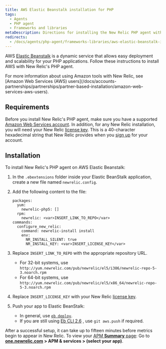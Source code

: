 ```yaml
---
title: AWS Elastic Beanstalk installation for PHP
tags:
  - Agents
  - PHP agent
  - Frameworks and libraries
metaDescription: Directions for installing the New Relic PHP agent with Elastic Beanstalk.
redirects:
  - /docs/agents/php-agent/frameworks-libraries/aws-elastic-beanstalk-installation-php
---
```


AWS [Elastic Beanstalk](https://aws.amazon.com/elasticbeanstalk) is a dynamic service that allows easy deployment and scalability for your PHP applications. Follow these instructions to install AWS with New Relic's PHP agent.

<Callout variant="tip">
  For more information about using Amazon tools with New Relic, see [Amazon Web Services (AWS) users](/docs/accounts-partnerships/partnerships/partner-based-installation/amazon-web-services-aws-users).
</Callout>

## Requirements

Before you install New Relic's PHP agent, make sure you have a supported [Amazon Web Services account](http://aws.amazon.com/elasticbeanstalk/ "Link opens in a new window"). In addition, for any New Relic installation, you will need your New Relic [license key](/docs/apis/intro-apis/new-relic-api-keys/#ingest-license-key). This is a 40-character hexadecimal string that New Relic provides when you [sign up](http://newrelic.com/signup "Link opens in a new window") for your account.

## Installation

To install New Relic's PHP agent on AWS Elastic Beanstalk:

1. In the `.ebextensions` folder inside your Elastic BeanStalk application, create a new file named `newrelic.config`.
2. Add the following content to the file:

   ```
   packages:
     yum:
       newrelic-php5: []
     rpm:
       newrelic: <var>INSERT_LINK_TO_REPO</var>
   commands:
     configure_new_relic:
       command: newrelic-install install
       env:
         NR_INSTALL_SILENT: true
         NR_INSTALL_KEY: <var>INSERT_LICENSE_KEY</var>
   ```
3. Replace `INSERT_LINK_TO_REPO` with the appropriate repository URL.

   * For 32-bit systems, use `http://yum.newrelic.com/pub/newrelic/el5/i386/newrelic-repo-5-3.noarch.rpm`
   * For 64-bit systems, use `http://yum.newrelic.com/pub/newrelic/el5/x86_64/newrelic-repo-5-3.noarch.rpm`
4. Replace `INSERT_LICENSE_KEY` with your New Relic [license key](/docs/apis/intro-apis/new-relic-api-keys/#ingest-license-key).
5. Push your app to Elastic BeanStalk:

   * In general, use [`eb deploy`](http://docs.aws.amazon.com/elasticbeanstalk/latest/dg/eb3-deploy.html).
   * If you are still using [Eb CLI 2.6](http://docs.aws.amazon.com/elasticbeanstalk/latest/dg/eb-cli.html) , use `git aws.push` if required.

After a successful setup, it can take up to fifteen minutes before metrics begin to appear in New Relic. To view your [APM **Summary** page](/docs/apm/applications-menu/monitoring/applications-overview-dashboard): Go to **[one.newrelic.com](https://one.newrelic.com/all-capabilities) > APM & services > (select your app)**.

